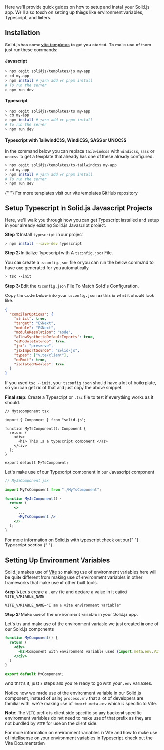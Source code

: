 
<Title>Installation & Setup</Title>

Here we'll provide quick guides on how to setup and install your Solid.js app. We'll also touch on setting up things like environment variables, Typescript, and linters.

## Installation

Solid.js has some [vite templates](https://github.com/solidjs/templates) to get you started. To make use of them just run these commands:

#### Javascript

```bash
> npx degit solidjs/templates/js my-app
> cd my-app
> npm install # yarn add or pnpm install
# To run the server
> npm run dev
```

#### Typescript

```bash
> npx degit solidjs/templates/ts my-app
> cd my-app
> npm install # yarn add or pnpm install
# To run the server
> npm run dev
```

#### Typescript with TailwindCSS, WindiCSS, SASS or UNOCSS

In the command below you can replace `tailwindcss` with `windicss`, `sass` or `unocss` to get a template that already has one of these already configured.

```bash
> npx degit solidjs/templates/ts-tailwindcss my-app
> cd my-app
> npm install # yarn add or pnpm install
# To run the server
> npm run dev
```

<Aside>
  {" "}
  For more templates visit our <Link href="https://github.com/solidjs/templates" target="_blank">vite templates GitHub repository</Link>
</Aside>

## Setup Typescript In Solid.js Javascript Projects

Here, we'll walk you through how you can get Typescript installed and setup in your already existing Solid.js Javascript project.

**Step 1:** Install `typescript` in our project

```bash
> npm install --save-dev typescript
```

**Step 2:** Initialize Typescript with A `tsconfig.json` File.

You can create a `tsconfig.json` file or you can run the below command to have one generated for you automatically

```bash
> tsc --init
```

**Step 3:** Edit the `tsconfig.json` File To Match Solid's Configuration.

Copy the code below into your `tsconfig.json` as this is what it should look like.

```json
{
  "compilerOptions": {
    "strict": true,
    "target": "ESNext",
    "module": "ESNext",
    "moduleResolution": "node",
    "allowSyntheticDefaultImports": true,
    "esModuleInterop": true,
    "jsx": "preserve",
    "jsxImportSource": "solid-js",
    "types": ["vite/client"],
    "noEmit": true,
    "isolatedModules": true
  }
}
```

If you used `tsc --init`, your `tsconfig.json` should have a lot of boilerplate, so you can get rid of that and just copy the above snippet.

**Final step:** Create a Typescript or `.tsx` file to test if everything works as it should.

```tsx
// Mytscomponent.tsx

import { Component } from "solid-js";

function MyTsComponent(): Component {
  return (
    <div>
      <h1> This is a typescript component </h1>
    </div>
  );
}

export default MyTsComponent;
```

Let's make use of our Typescript component in our Javascript component

```jsx
// MyJsComponent.jsx

import MyTsComponent from "./MyTsComponent";

function MyJsComponent() {
  return (
    <>
      ...
      <MyTsComponent />
    </>
  );
}
```

<Aside>
  For more information on Solid.js with typescript check out our{" "}
  <Link href="/TODO"> Typescript section </Link>{" "}
</Aside>

## Setting Up Environment Variables

Solid.js makes use of [Vite](https://vitejs.dev/) so making use of environment variables here will be quite different from making use of environment variables in other frameworks that make use of other built tools.

**Step 1:** Let's create a `.env` file and declare a value in it called `VITE_VARIABLE_NAME`

```
VITE_VARIABLE_NAME="I am a vite environment variable"
```

**Step 2:** Make use of the environment variable in your Solid.js app.

Let's try and make use of the environment variable we just created in one of our Solid.js components

```jsx
function MyComponent() {
  return (
    <div>
      <h2>Component with environment variable used {import.meta.env.VITE_VARIABLE_NAME}</h2>
    </div>
  )
}

export default MyComponent;
```

And that's it, just 2 steps and you're ready to go with your `.env` variables. 

Notice how we made use of the environment variable in our Solid.js component, instead of using `process.env` that a lot of developers are familiar with, we're making use of `import.meta.env` which is specific to Vite.

**Note**: The `VITE` prefix is client side specific so any backend specific environment variables do not need to make use of that prefix as they are not bundled by `VITE` for use on the client side.

<Aside>For more information on environment variables in Vite and how to make use of intellisense on your environment variables in Typescript, check out the <Link href="https://vitejs.dev/guide/env-and-mode.html#env-files" target="_blank">Vite Documentation</Link></Aside>